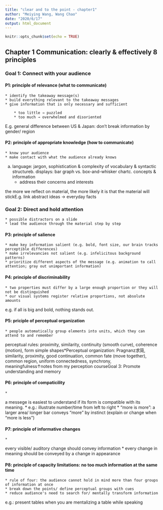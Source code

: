```yaml
---
title: "clear and to the point - chapter1"
author: "Meiying Wang, Wang Chao"
date: "2020/6/17"
output: html_document
---
```


```r
knitr::opts_chunk$set(echo = TRUE)
```

## Chapter 1 Communication: clearly & effectively 8 principles

### Goal 1: Connect with your audience

#### P1: principle of relevance (what to communicate)
	* identify the takeaway message(s)
	* build everything relevant to the takeaway messages
	* give information that is only necessary and sufficient

		* too little → puzzled
		* too much → overwhelmed and disoriented

E.g. general difference between US & Japan: don't break information by gender/ region

#### P2: principle of appropriate knowledge (how to communicate)
	* know your audience 
	* make contact with what the audience already knows

a. language: jargon, sophistication & complexity of vocabulary & syntactic structureb. displays: bar graph vs. box-and-whisker chartc. concepts & information
	* address their concerns and interests

the more we reflect on material, the more likely it is that the material will stickE.g. link abstract ideas → everyday facts

### Goal 2: Direct and hold attention
	* possible distractors on a slide
	* lead the audience through the material step by step

#### P3: principle of salience
	* make key information salient (e.g. bold, font size, our brain tracks perceptible differences)
	* make irrelevancies not salient (e.g. infelicitous background patterns)
	* prioritize different aspects of the message (e.g. animation to call attention; gray out unimportant information)

#### P4: principle of discriminability
	* two properties must differ by a large enough proportion or they will not be distinguished
	* our visual systems register relative proportions, not absolute amounts

e.g. if all is big and bold, nothing stands out. 

#### P5: priciple of perceptual organization
	* people automatically group elements into units, which they can attend to and remember

perceptual rules: proximity, similarity, continuity (smooth curve), coherence (motion), form simple shapes*Perceptual organization: Pragnanz求简, similarity, proximity, good continuation, common fate (move together), common region, uniform connectedness, synchrony, meaningfulness↑notes from my perception courseGoal 3: Promote understanding and memory 

#### P6: principle of compaticility
	* 
a messege is easiest to understand if its form is compatible with its meaning. 
	* 
e.g.: illustrate number/time from left to right
	* 
"more is more": a larger area/ longer bar conveys "more" by instinct  (explain or change when "more is less")


#### P7: principle of informative changes
	* 
every visible/ auditory change should convey information
	* 
every change in meaning should be conveyed by a change in appearance 



#### P8: principle of capacity limitations: no too much information at the same time
	* rule of four: the audience cannot hold in mind more than four groups of information at once 
	* break down the points/ define perceptual groups with cues
	* reduce audience's need to search for/ mentally transform information 


e.g.: present tables when you are mentalizing a table while speaking
